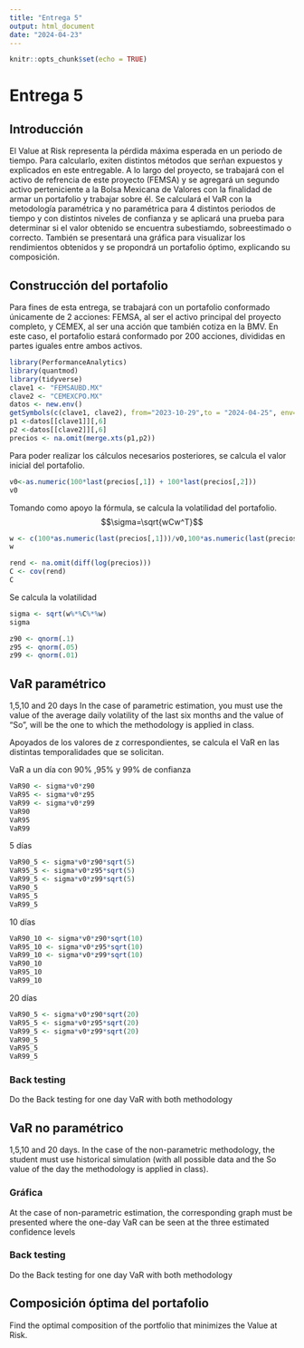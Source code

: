 ---
title: "Entrega 5"
output: html_document
date: "2024-04-23"
---

```{r setup, include=FALSE}
knitr::opts_chunk$set(echo = TRUE)
```

# Entrega 5

## Introducción 

El Value at Risk representa la pérdida máxima esperada en un periodo de tiempo. Para calcularlo, exiten distintos métodos que serñan expuestos y explicados en este entregable.
A lo largo del proyecto, se trabajará con el activo de refrencia de este proyecto (FEMSA) y se agregará un segundo activo perteniciente a la Bolsa Mexicana de Valores con la finalidad de armar un portafolio y trabajar sobre él. 
Se calculará el VaR con la metodología paramétrica y no paramétrica para 4 distintos periodos de tiempo y con distintos niveles de confianza y se aplicará una prueba para determinar si el valor obtenido se encuentra subestiamdo, sobreestimado o correcto. 
También se presentará una gráfica para visualizar los rendimientos obtenidos y se propondrá un portafolio óptimo, explicando su composición. 

## Construcción del portafolio
Para fines de esta entrega, se trabajará con un portafolio conformado únicamente de 2 acciones: FEMSA, al ser el activo principal del proyecto completo, y CEMEX, al ser una acción que también cotiza en la BMV. En este caso, el portafolio estará conformado por 200 acciones, divididas en partes iguales entre ambos activos. 
```{r}
library(PerformanceAnalytics)
library(quantmod)
library(tidyverse)
clave1 <- "FEMSAUBD.MX"
clave2 <- "CEMEXCPO.MX"
datos <- new.env()
getSymbols(c(clave1, clave2), from="2023-10-29",to = "2024-04-25", env=datos)
p1 <-datos[[clave1]][,6]
p2 <-datos[[clave2]][,6]
precios <- na.omit(merge.xts(p1,p2))
```

Para poder realizar los cálculos necesarios posteriores, se calcula el valor inicial del portafolio. 
```{r}
v0<-as.numeric(100*last(precios[,1]) + 100*last(precios[,2]))
v0
```

Tomando como apoyo la fórmula, se calcula la volatilidad del portafolio. 
$$\sigma=\sqrt{wCw^T}$$

```{r}
w <- c(100*as.numeric(last(precios[,1]))/v0,100*as.numeric(last(precios[,2]))/v0)
w
```
```{r}
rend <- na.omit(diff(log(precios)))
C <- cov(rend)
C
```
Se calcula la volatilidad
```{r}
sigma <- sqrt(w%*%C%*%w)
sigma
```
```{r}
z90 <- qnorm(.1)
z95 <- qnorm(.05)
z99 <- qnorm(.01)
```
## VaR paramétrico
1,5,10 and 20 days
In the case of parametric estimation, you must use the value of the average daily volatility of the last six months and the value of “So”, will be the one to which the methodology is applied in class.

Apoyados de los valores de z correspondientes, se calcula el VaR en las distintas temporalidades que se solicitan. 

VaR a un día con 90% ,95% y 99% de confianza
```{r}
VaR90 <- sigma*v0*z90
VaR95 <- sigma*v0*z95
VaR99 <- sigma*v0*z99
VaR90
VaR95
VaR99
```
5 días 
```{r}
VaR90_5 <- sigma*v0*z90*sqrt(5)
VaR95_5 <- sigma*v0*z95*sqrt(5)
VaR99_5 <- sigma*v0*z99*sqrt(5)
VaR90_5
VaR95_5
VaR99_5
```
10 días 
```{r}
VaR90_10 <- sigma*v0*z90*sqrt(10)
VaR95_10 <- sigma*v0*z95*sqrt(10)
VaR99_10 <- sigma*v0*z99*sqrt(10)
VaR90_10
VaR95_10
VaR99_10
```
20 días 
```{r}
VaR90_5 <- sigma*v0*z90*sqrt(20)
VaR95_5 <- sigma*v0*z95*sqrt(20)
VaR99_5 <- sigma*v0*z99*sqrt(20)
VaR90_5
VaR95_5
VaR99_5
```
### Back testing
Do the Back testing for one day VaR with both methodology 

## VaR no paramétrico
1,5,10 and 20 days.
In the case of the non-parametric methodology, the student must use historical simulation (with all possible data and the So value of the day the methodology is applied in class).

### Gráfica
At the case of non-parametric estimation, the corresponding graph must be presented where the one-day VaR can be seen at the three estimated confidence levels 

### Back testing
Do the Back testing for one day VaR with both methodology 

## Composición óptima del portafolio
Find the optimal composition of the portfolio that minimizes the Value at Risk.